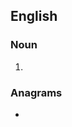 ==English==

===Noun===
{{head|en|noun plural form}}

# {{plural of|fisher|lang=en}}

===Anagrams===
* {{l|en|serfish}}